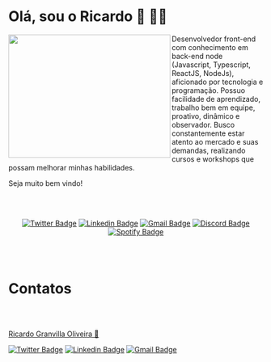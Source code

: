 # Olá, sou o Ricardo 👋 🧑‍💻

<img
  align="left"
  width="320"
  height="244"
  src="https://raw.githubusercontent.com/rgranvilla/rgranvilla/master/header-small-image-rgranvilla.png"
  alt=""
/>

<div align="right">

<div align="left">
    
Desenvolvedor front-end com conhecimento em back-end node (Javascript,
Typescript, ReactJS, NodeJs), aficionado por tecnologia e programação. Possuo
facilidade de aprendizado, trabalho bem em equipe, proativo, dinâmico e
observador. Busco constantemente estar atento ao mercado e suas demandas,
realizando cursos e workshops que possam melhorar minhas habilidades.

Seja muito bem vindo!

</div>

<br>
<br>

<div align='center'>

[![Twitter Badge](https://img.shields.io/badge/-Ricardo-1ca0f1?style=flat-square&labelColor=1ca0f1&logo=twitter&logoColor=white&link=https://twitter.com/rgranvilla)](https://twitter.com/rgranvilla)
[![Linkedin Badge](https://img.shields.io/badge/-Ricardo-blue?style=flat-square&logo=Linkedin&logoColor=white&link=https://www.linkedin.com/in/rgranvilla/)](https://www.linkedin.com/in/rgranvilla/)
[![Gmail Badge](https://img.shields.io/badge/-rgranvilla@gmail.com-c14438?style=flat-square&logo=Gmail&logoColor=white&link=mailto:rgranvilla@gmail.com)](mailto:rgranvilla@gmail.com)
[![Discord Badge](https://img.shields.io/badge/-Ricardo-5869E9?style=flat-square&logo=Discord&logoColor=white&link=http://discordapp.com/users/656568800912736257)](http://discordapp.com/users/656568800912736257)
[![Spotify Badge](https://img.shields.io/badge/-Ricardo-81b71a?style=flat-square&logo=Spotify&logoColor=white&link=https://open.spotify.com/user/12144101493?si=eb2a8bab7d7b421f)](https://open.spotify.com/user/12144101493?si=eb2a8bab7d7b421f)

</div>
</div>

</div>
<br>
<br>

# Contatos

<p>&nbsp;</p>

<img
  src="https://raw.githubusercontent.com/rgranvilla/rgranvilla/master/author.png"
  alt=""
/>

<a href="https://github.com/rgranvilla">Ricardo Granvilla Oliveira 🚀</a>

[![Twitter Badge](https://img.shields.io/badge/-@rgranvilla-1ca0f1?style=flat-square&labelColor=1ca0f1&logo=twitter&logoColor=white&link=https://twitter.com/rgranvilla)](https://twitter.com/rgranvilla)
[![Linkedin Badge](https://img.shields.io/badge/-Ricardo-blue?style=flat-square&logo=Linkedin&logoColor=white&link=https://www.linkedin.com/in/rgranvilla/)](https://www.linkedin.com/in/rgranvilla/)
[![Gmail Badge](https://img.shields.io/badge/-rgranvilla@gmail.com-c14438?style=flat-square&logo=Gmail&logoColor=white&link=mailto:rgranvilla@gmail.com)](mailto:rgranvilla@gmail.com)

<p>&nbsp;</p>
